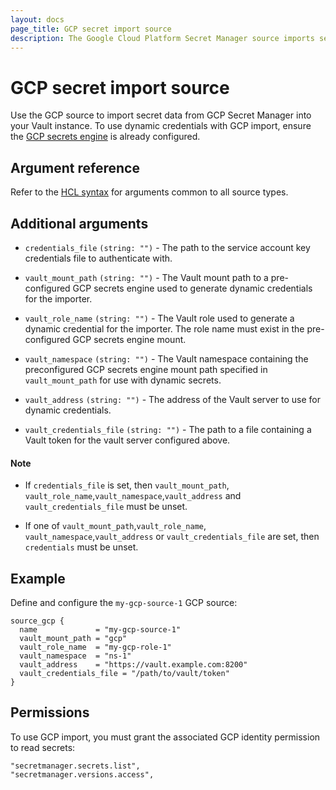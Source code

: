 ```yaml
---
layout: docs
page_title: GCP secret import source
description: The Google Cloud Platform Secret Manager source imports secrets from GCP to Vault.
---
```


# GCP secret import source

Use the GCP source to import secret data from GCP Secret Manager into your Vault instance. To use dynamic
credentials with GCP import, ensure the [GCP secrets engine](/vault/docs/secrets/gcp) is already configured.

## Argument reference

Refer to the [HCL syntax](/vault/docs/import#hcl-syntax-1) for arguments common to all source types.

## Additional arguments

- `credentials_file` `(string: "")` - The path to the service account key credentials file to authenticate with.

- `vault_mount_path` `(string: "")` - The Vault mount path to a pre-configured GCP
  secrets engine used to generate dynamic credentials for the importer.

- `vault_role_name` `(string: "")` - The Vault role used to generate a dynamic
  credential for the importer. The role name must exist in the pre-configured GCP secrets
  engine mount.

- `vault_namespace` `(string: "")` - The Vault namespace containing the preconfigured GCP secrets engine
  mount path specified in `vault_mount_path` for use with dynamic secrets.

- `vault_address` `(string: "")` - The address of the Vault server to use for dynamic credentials. 

- `vault_credentials_file` `(string: "")` - The path to a file containing a Vault token for the vault server configured above.

#### Note
 - If `credentials_file` is set, then `vault_mount_path`, `vault_role_name`,`vault_namespace`,`vault_address` and `vault_credentials_file` must be unset.

 - If one of `vault_mount_path`,`vault_role_name`, `vault_namespace`,`vault_address` or `vault_credentials_file`  are set, then `credentials` must be unset.


## Example

Define and configure the `my-gcp-source-1` GCP source:

```hcl
source_gcp {
  name             = "my-gcp-source-1"
  vault_mount_path = "gcp"
  vault_role_name  = "my-gcp-role-1"
  vault_namespace  = "ns-1"
  vault_address    = "https://vault.example.com:8200"
  vault_credentials_file = "/path/to/vault/token"
}
```

## Permissions

To use GCP import, you must grant the associated GCP identity permission to read secrets:

```shell-session
"secretmanager.secrets.list",
"secretmanager.versions.access",
```